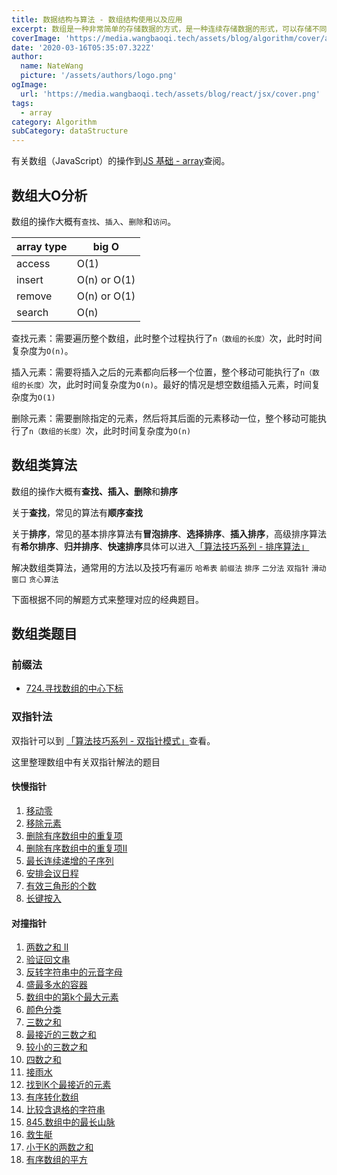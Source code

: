 ```yaml
---
title: 数据结构与算法 - 数组结构使用以及应用
excerpt: 数组是一种非常简单的存储数据的方式，是一种连续存储数据的形式，可以存储不同类型的值
coverImage: 'https://media.wangbaoqi.tech/assets/blog/algorithm/cover/array.webp'
date: '2020-03-16T05:35:07.322Z'
author:
  name: NateWang
  picture: '/assets/authors/logo.png'
ogImage:
  url: 'https://media.wangbaoqi.tech/assets/blog/react/jsx/cover.png'
tags:
  - array
category: Algorithm
subCategory: dataStructure
---
```



有关数组（JavaScript）的操作到[JS 基础 - array](/posts/javaScript/array)查阅。

## 数组大O分析

数组的操作大概有`查找`、`插入`、`删除`和`访问`。

| array type |   big O  |
| --- | --- |
|  access   |  O(1)   |
|  insert   |  O(n) or O(1)  |
|  remove   |  O(n) or O(1)  |
|  search   |  O(n)   |

查找元素：需要遍历整个数组，此时整个过程执行了`n（数组的长度）`次，此时时间复杂度为`O(n)`。

插入元素：需要将插入之后的元素都向后移一个位置，整个移动可能执行了`n（数组的长度）`次，此时时间复杂度为`O(n)`。最好的情况是想空数组插入元素，时间复杂度为`O(1)`

删除元素：需要删除指定的元素，然后将其后面的元素移动一位，整个移动可能执行了`n（数组的长度）`次，此时时间复杂度为`O(n)`

## 数组类算法

数组的操作大概有**查找、插入、删除**和**排序**

关于**查找**，常见的算法有**顺序查找**

关于**排序**，常见的基本排序算法有**冒泡排序**、**选择排序**、**插入排序**，高级排序算法有**希尔排序**、**归并排序**、**快速排序**具体可以进入[「算法技巧系列 - 排序算法」](/posts/algorithm/break/sort)

解决数组类算法，通常用的方法以及技巧有`遍历` `哈希表` `前缀法` `排序` `二分法` `双指针` `滑动窗口` `贪心算法`

下面根据不同的解题方式来整理对应的经典题目。

## 数组类题目

### 前缀法

* [724.寻找数组的中心下标]()

### 双指针法

双指针可以到 [「算法技巧系列 - 双指针模式」](/posts/algorithm/break/doublePoint)查看。

这里整理数组中有关双指针解法的题目


#### 快慢指针

1. [移动零]()
2. [移除元素]()
3. [删除有序数组中的重复项]()
4. [删除有序数组中的重复项II]()
5. [最长连续递增的子序列]()
6. [安排会议日程]()
7. [有效三角形的个数]()
8. [长键按入]()

#### 对撞指针

1. [两数之和 II]()
2. [验证回文串]()
3. [反转字符串中的元音字母]()
4. [盛最多水的容器]()
5. [数组中的第k个最大元素]()
6. [颜色分类]()
7. [三数之和]()
8. [最接近的三数之和]()
9. [较小的三数之和]()
10. [四数之和]()
11. [接雨水]()
12. [找到K个最接近的元素]()
13. [有序转化数组]()
14. [比较含退格的字符串]()
15. [845.数组中的最长山脉]()
16. [救生艇]()
17. [小于K的两数之和]()
18. [有序数组的平方]()